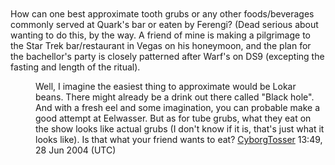 <article id="703489" title=Talk:Ferengi cuisine>
	<talkpage id="703489" title="Talk:Ferengi cuisine">
How can one best approximate tooth grubs or any other foods/beverages commonly served at Quark's bar or eaten by Ferengi?  (Dead serious about wanting to do this, by the way.  A friend of mine is making a pilgrimage to the Star Trek bar/restaurant in Vegas on his honeymoon, and the plan for the bachellor's party is closely patterned after Warf's on DS9 (excepting the fasting and length of the ritual).

:Well, I imagine the easiest thing to approximate would be Lokar beans.  There might already be a drink out there called &quot;Black hole&quot;.  And with a fresh eel and some imagination, you can probable make a good attempt at Eelwasser.  But as for tube grubs, what they eat on the show looks like actual grubs (I don't know if it is, that's just what it looks like).  Is that what your friend wants to eat? [[User:CyborgTosser|CyborgTosser]] 13:49, 28 Jun 2004 (UTC)
	</talkpage>
</article>